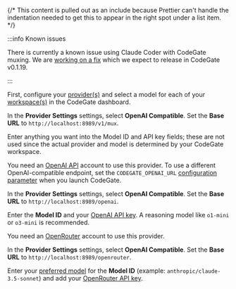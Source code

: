 {/* This content is pulled out as an include because Prettier can't handle the indentation needed to get this to appear in the right spot under a list item. */}


<Tabs groupId="provider" queryString="provider">
<TabItem value="mux" label="CodeGate muxing" default>
:::info Known issues

There is currently a known issue using Claude Coder with CodeGate muxing. We are
[working on a fix](https://github.com/stacklok/codegate/pull/1003) which we
expect to release in CodeGate v0.1.19.

:::

First, configure your [provider(s)](../features/muxing.mdx#add-a-provider) and
select a model for each of your
[workspace(s)](../features/workspaces.mdx#manage-workspaces) in the CodeGate
dashboard.

In the **Provider Settings** settings, select **OpenAI Compatible**. Set the
**Base URL** to `http://localhost:8989/v1/mux`.

Enter anything you want into the Model ID and API key fields; these are not used
since the actual provider and model is determined by your CodeGate workspace.

</TabItem>
<TabItem value="openai" label="OpenAI">

You need an [OpenAI API](https://openai.com/api/) account to use this provider.
To use a different OpenAI-compatible endpoint, set the `CODEGATE_OPENAI_URL`
[configuration parameter](../how-to/configure.md) when you launch CodeGate.

In the **Provider Settings** settings, select **OpenAI Compatible**. Set the
**Base URL** to `http://localhost:8989/openai`.

Enter the **Model ID** and your
[OpenAI API key](https://platform.openai.com/api-keys). A reasoning model like
`o1-mini` or `o3-mini` is recommended.

</TabItem>
<TabItem value="openrouter" label="OpenRouter">

You need an [OpenRouter](https://openrouter.ai/) account to use this provider.

In the **Provider Settings** settings, select **OpenAI Compatible**. Set the
**Base URL** to `http://localhost:8989/openrouter`.

Enter your [preferred model](https://openrouter.ai/models) for the **Model ID**
(example: `anthropic/claude-3.5-sonnet`) and add your
[OpenRouter API key](https://openrouter.ai/keys).

</TabItem>
</Tabs>
